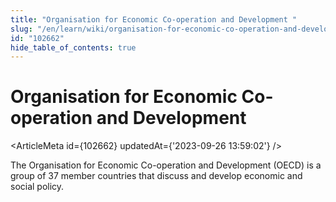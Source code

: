 ```yaml
---
title: "Organisation for Economic Co-operation and Development "
slug: "/en/learn/wiki/organisation-for-economic-co-operation-and-development--102662"
id: "102662"
hide_table_of_contents: true
---
```



# Organisation for Economic Co-operation and Development 

<ArticleMeta id={102662} updatedAt={'2023-09-26 13:59:02'} />
<div className='border-solid border-b border-t-0 my-4 border-[var(--ifm-color-gray-300)]' />

The Organisation for Economic Co-operation and Development (OECD) is a group of 37 member countries that discuss and develop economic and social policy.
